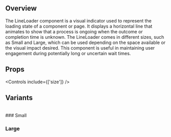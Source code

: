 
<Meta title='Components/Atomic/LineLoader' of={LineLoaderStories} />

## Overview

The LineLoader component is a visual indicator used to represent the loading state of a component or page. It displays a horizontal line that animates to show that a process is ongoing when the outcome or completion time is unknown. The LineLoader comes in different sizes, such as Small and Large, which can be used depending on the space available or the visual impact desired. This component is useful in maintaining user engagement during potentially long or uncertain wait times.

<Canvas>
  <Story of={LineLoaderStories.Small} />
</Canvas>

## Props

<Controls include={['size']} />

## Variants

<br />
### Small

<Canvas>
  <Story of={LineLoaderStories.Small} />
</Canvas>

### Large

<Canvas>
  <Story of={LineLoaderStories.Large} />
</Canvas>
